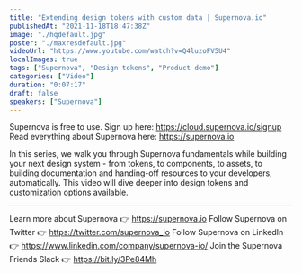 ```yaml
---
title: "Extending design tokens with custom data | Supernova.io"
publishedAt: "2021-11-18T18:47:38Z"
image: "./hqdefault.jpg"
poster: "./maxresdefault.jpg"
videoUrl: "https://www.youtube.com/watch?v=Q4luzoFV5U4"
localImages: true
tags: ["Supernova", "Design tokens", "Product demo"]
categories: ["Video"]
duration: "0:07:17"
draft: false
speakers: ["Supernova"]
---
```


Supernova is free to use. Sign up here: https://cloud.supernova.io/signup
Read everything about Supernova here: https://supernova.io

In this series, we walk you through Supernova fundamentals while building your next design system - from tokens, to components, to assets, to building documentation and handing-off resources to your developers, automatically. This video will dive deeper into design tokens and customization options available.

---

Learn more about Supernova 👉 https://supernova.io
Follow Supernova on Twitter 👉 https://twitter.com/supernova_io
Follow Supernova on LinkedIn 👉 https://www.linkedin.com/company/supernova-io/
Join the Supernova Friends Slack 👉 https://bit.ly/3Pe84Mh
